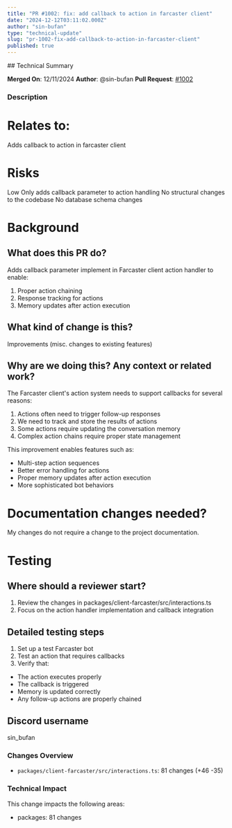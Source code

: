 ```yaml
---
title: "PR #1002: fix: add callback to action in farcaster client"
date: "2024-12-12T03:11:02.000Z"
author: "sin-bufan"
type: "technical-update"
slug: "pr-1002-fix-add-callback-to-action-in-farcaster-client"
published: true
---
```


<DiscussionSection>
## Technical Summary

**Merged On**: 12/11/2024
**Author**: @sin-bufan
**Pull Request**: [#1002](https://github.com/ai16z/eliza/pull/1002)

### Description
# Relates to:

Adds callback to action in farcaster client

# Risks

Low
Only adds callback parameter to action handling
No structural changes to the codebase
No database schema changes

# Background

## What does this PR do?

Adds callback parameter implement in Farcaster client action handler to enable:

1. Proper action chaining
2. Response tracking for actions
3. Memory updates after action execution

## What kind of change is this?

Improvements (misc. changes to existing features)

## Why are we doing this? Any context or related work?
The Farcaster client's action system needs to support callbacks for several reasons:

1. Actions often need to trigger follow-up responses
2. We need to track and store the results of actions
3. Some actions require updating the conversation memory
4. Complex action chains require proper state management

This improvement enables features such as:

- Multi-step action sequences
- Better error handling for actions
- Proper memory updates after action execution
- More sophisticated bot behaviors

# Documentation changes needed?

My changes do not require a change to the project documentation.

# Testing

## Where should a reviewer start?

1. Review the changes in packages/client-farcaster/src/interactions.ts
2. Focus on the action handler implementation and callback integration

## Detailed testing steps

1. Set up a test Farcaster bot
2. Test an action that requires callbacks
3. Verify that:

- The action executes properly
- The callback is triggered
- Memory is updated correctly
- Any follow-up actions are properly chained

## Discord username
sin_bufan


### Changes Overview
- `packages/client-farcaster/src/interactions.ts`: 81 changes (+46 -35)

### Technical Impact
This change impacts the following areas:
- packages: 81 changes
</DiscussionSection>
